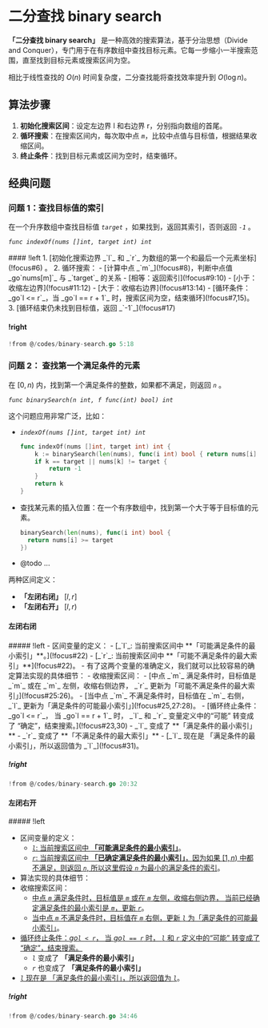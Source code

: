 # 二分查找 binary search

**「二分查找 binary search」** 是一种高效的搜索算法，基于分治思想（Divide and Conquer），专门用于在有序数组中查找目标元素。它每一步缩小一半搜索范围，直至找到目标元素或搜索区间为空。

相比于线性查找的 $O(n)$ 时间复杂度，二分查找能将查找效率提升到 $O(\log n)$。

## 算法步骤

1. **初始化搜索区间**：设定左边界 l 和右边界 r，分别指向数组的首尾。
2. **循环搜索**：在搜索区间内，每次取中点 _`m`_，比较中点值与目标值，根据结果收缩区间。
3. **终止条件**：找到目标元素或区间为空时，结束循环。

## 经典问题

### 问题 1：查找目标值的索引

在一个升序数组中查找目标值 _`target`_ ，如果找到，返回其索引，否则返回 _`-1`_ 。

_`func indexOf(nums []int, target int) int`_

<Tree>
#### !left
1. [初始化搜索边界 _`l`_ 和 _`r`_ 为数组的第一个和最后一个元素坐标](!focus#6) 。 
2. 循环搜索：
  - [计算中点 _`m`_](!focus#8)，判断中点值 _go`nums[m]`_ 与 _`target`_ 的关系
		- [相等：返回索引](!focus#9:10)
		- [小于：收缩左边界](!focus#11:12)
		- [大于：收缩右边界](!focus#13:14)
	- [循环条件：_go`l <= r`_，当 _go`l == r + 1`_ 时，搜索区间为空，结束循环](!focus#7,15)。
3. [循环结束仍未找到目标值，返回 _`-1`_](!focus#17)

#### !right
```go !!codes !lines(5:18) binary-search.go
!from @/codes/binary-search.go 5:18
```

</Tree>

### 问题 2： 查找第一个满足条件的元素

在 $[0,n)$ 内，找到第一个满足条件的整数，如果都不满足，则返回 _`n`_ 。

_`func binarySearch(n int, f func(int) bool) int`_

这个问题应用非常广泛，比如：

- _`indexOf(nums []int, target int) int`_

  ```go
  func indexOf(nums []int, target int) int {
      k := binarySearch(len(nums), func(i int) bool { return nums[i] >= target })
      if k == target || nums[k] != target {
          return -1
      }
      return k
  }
  ```

- 查找某元素的插入位置：在一个有序数组中，找到第一个大于等于目标值的元素。

  ```go
  binarySearch(len(nums), func(i int) bool {
    return nums[i] >= target
  })
  ```

- <div className="text-red-400">
    @todo ...
  </div>

两种区间定义：

- **「左闭右闭」** $[l, r]$
- **「左闭右开」** $[l, r)$

#### 左闭右闭

<Tree>
##### !left
- 区间变量的定义：
  - [_`l`_: 当前搜索区间中 **「可能满足条件的最小索引」**。](!focus#22)
  - [_`r`_: 当前搜索区间中 **「可能不满足条件的最大索引」**](!focus#22)。
- 有了这两个变量的准确定义，我们就可以比较容易的确定算法实现的具体细节：
- 收缩搜索区间：
  - [中点 _`m`_ 满足条件时，目标值是 _`m`_ 或在 _`m`_ 左侧，收缩右侧边界， _`r`_ 更新为「可能不满足条件的最大索引」](!focus#25:26)。
  - [当中点 _`m`_ 不满足条件时，目标值在 _`m`_ 右侧， _`l`_ 更新为「满足条件的可能最小索引」](!focus#25,27:28)。
- [循环终止条件：_go`l <= r`_， 当 _go`l == r + 1`_ 时， _`l`_ 和 _`r`_ 变量定义中的“可能” 转变成了 “确定”，结束搜索。](!focus#23,30)
  - _`l`_ 变成了 **「满足条件的最小索引」**
  - _`r`_ 变成了 **「不满足条件的最大索引」**
- [_`l`_ 现在是 「满足条件的最小索引」，所以返回值为 _`l`_](!focus#31)。

##### !right
```go !!codes !lines(20:32) binary-search.go
!from @/codes/binary-search.go 20:32
```

</Tree>

#### 左闭右开

<Tree>
##### !left

- 区间变量的定义：
  - [_`l`_: 当前搜索区间中 **「可能满足条件的最小索引」**](!focus#36)。
  - [_`r`_: 当前搜索区间中 **「已确定满足条件的最小索引」**，因为如果 $[1,n)$ 中都不满足，则返回 _`n`_, 所以这里假设 _`n`_ 为最小的满足条件的索引](!focus#36)。
- 算法实现的具体细节：
- 收缩搜索区间：
  - [中点 _`m`_ 满足条件时，目标值是 _`m`_ 或在 _`m`_ 左侧，收缩右侧边界， 当前已经确定满足条件的最小索引是 _`m`_，更新 _`r`_](!focus#39:40)。
  - [当中点 _`m`_ 不满足条件时，目标值在 _`m`_ 右侧，更新 _`l`_ 为「满足条件的可能最小索引」](!focus#39,41:42)。
- [循环终止条件：_go`l < r`_， 当 _go`l == r`_ 时， _`l`_ 和 _`r`_ 定义中的“可能” 转变成了 “确定”，结束搜索。](!focus#37,44)
  - _`l`_ 变成了 **「满足条件的最小索引」**
  - _`r`_ 也变成了 **「满足条件的最小索引」**
- [_`l`_ 现在是 「满足条件的最小索引」，所以返回值为 _`l`_](!focus#45)。

##### !right 
```go !!codes !lines(34:46) binary-search.go
!from @/codes/binary-search.go 34:46
```

</Tree>

